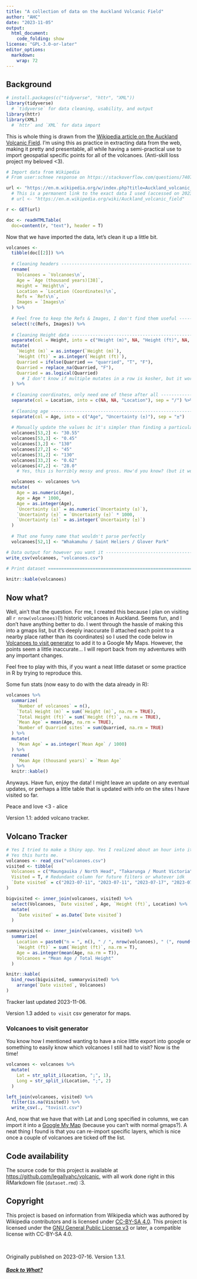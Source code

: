 ```yaml
---
title: "A collection of data on the Auckland Volcanic Field"
author: "AHC"
date: "2023-11-05"
output: 
  html_document:
    code_folding: show
license: "GPL-3.0-or-later"
editor_options: 
  markdown: 
    wrap: 72
---
```


## Background

```r
# install.packages(c("tidyverse", "httr", "XML"))
library(tidyverse)
  # `tidyverse` for data cleaning, usability, and output
library(httr)
library(XML)
  # `httr` and `XML` for data import
```

This is whole thing is drawn from the [Wikipedia article on the Auckland
Volcanic
Field](https://en.m.wikipedia.org/w/index.php?title=Auckland_volcanic_field&oldid=1146734511).
I'm using this as practice in extracting data from the web, making it
pretty and presentable, all while having a semi-practical use to import
geospatial specific points for all of the volcanoes. (Anti-skill loss
project my beloved \<3).

```r
# Import data from Wikipedia
# From user:schnee response on https://stackoverflow.com/questions/7407735/importing-wikipedia-tables-in-r

url <- "https://en.m.wikipedia.org/w/index.php?title=Auckland_volcanic_field&oldid=1146734511"
  # This is a permanent link to the exact data I used (accessed on 2023-07-17), use the following at your own risk:
  # url <- "https://en.m.wikipedia.org/wiki/Auckland_volcanic_field"

r <- GET(url)

doc <- readHTMLTable(
  doc=content(r, "text"), header = T)
```

Now that we have imported the data, let's clean it up a little bit.

```r
volcanoes <- 
  tibble(doc[[2]]) %>% 
  
  # Cleaning headers -----------------------------------------------------------
  rename(
    Volcanoes = `Volcanoes\n`,
    Age = `Age (thousand years)[38]`,
    Height = `Height\n`,
    Location = `Location (Coordinates)\n`,
    Refs = `Refs\n`,
    Images = `Images\n`
  ) %>% 
  
  # Feel free to keep the Refs & Images, I don't find them useful --------------
  select(!c(Refs, Images)) %>% 
  
  # Cleaning Height data -------------------------------------------------------
  separate(col = Height, into = c("Height (m)", NA, "Height (ft)", NA, "Quarried")) %>% 
  mutate(
    `Height (m)` = as.integer(`Height (m)`),
    `Height (ft)` = as.integer(`Height (ft)`),
    Quarried = ifelse(Quarried == "quarried", "T", "F"),
    Quarried = replace_na(Quarried, "F"),
    Quarried = as.logical(Quarried)
      # I don't know if multiple mutates in a row is kosher, but it works for me
  ) %>% 
  
  # Cleaning coordinates, only need one of these after all ---------------------
  separate(col = Location, into = c(NA, NA, "Location"), sep = "/") %>% 
    
  # Cleaning age ---------------------------------------------------------------
  separate(col = Age, into = c("Age", "Uncertainty (±)"), sep = "±")
  
  # Manually update the values bc it's simpler than finding a particular function to do it
  volcanoes[53,2] <- "30.55"
  volcanoes[53,3] <- "0.45"
  volcanoes[3,2] <- "130"
  volcanoes[27,2] <- "45"
  volcanoes[31,2] <- "130"
  volcanoes[33,2] <- "0.62"
  volcanoes[47,2] <- "28.0"
    # Yes, this is horribly messy and gross. How'd you know? (but it works soooooo idc)

  volcanoes <- volcanoes %>% 
  mutate(
    Age = as.numeric(Age),
    Age = Age * 1000,
    Age = as.integer(Age),
    `Uncertainty (±)` = as.numeric(`Uncertainty (±)`),
    `Uncertainty (±)` = `Uncertainty (±)` * 1000,
    `Uncertainty (±)` = as.integer(`Uncertainty (±)`)
  )
  
  # That one funny name that wouldn't parse perfectly
  volcanoes[52,1] <- "Whakamuhu / Saint Heliers / Glover Park"

# Data output for however you want it ------------------------------------------
write_csv(volcanoes, "volcanoes.csv")
  
# Print dataset ================================================================

knitr::kable(volcanoes)
```

## Now what?

Well, ain't that the question. For me, I created this because I plan on
visiting all `r nrow(volcanoes)`(!) historic volcanoes in Auckland.
Seems fun, and I don't have anything better to do. I went through the
hassle of making this into a gmaps list, but it's deeply inaccurate (I
attached each point to a nearby place rather than its coordinates) so I
used the code below in [Volcanoes to visit generator] to add it to a
Google My Maps. However, the points seem a little inaccurate... I will
report back from my adventures with any important changes.

Feel free to play with this, if you want a neat little dataset or some
practice in R by trying to reproduce this.

Some fun stats (now easy to do with the data already in R):

```r
volcanoes %>% 
  summarize(
    `Number of volcanoes` = n(),
    `Total Height (m)` = sum(`Height (m)`, na.rm = TRUE),
    `Total Height (ft)` = sum(`Height (ft)`, na.rm = TRUE),
    `Mean Age` = mean(Age, na.rm = TRUE),
    `Number of Quarried sites` = sum(Quarried, na.rm = TRUE)
  ) %>% 
  mutate(
    `Mean Age` = as.integer(`Mean Age` / 1000)
  ) %>% 
  rename(
    `Mean Age (thousand years)` = `Mean Age`
  ) %>% 
  knitr::kable()
```

Anyways. Have fun, enjoy the data! I might leave an update on any
eventual updates, or perhaps a little table that is updated with info on
the sites I have visited so far.

Peace and love \<3 - alice

Version 1.1: added volcano tracker.

## Volcano Tracker

```r
# Yes I tried to make a Shiny app. Yes I realized about an hour into it that it would not be static.
# Yes this hurts me.
volcanoes <- read_csv("volcanoes.csv")
visited <- tibble(
  Volcanoes = c("Maungauika / North Head", "Takarunga / Mount Victoria", "Albert Park Volcano", "Maungakiekie / One Tree Hill", "Te Kōpuke / Tītīkōpuke / Mount St John", "Ōhinerau / Mount Hobson", "Ohuiarangi / Pigeon Mountain", "Te Kopua-o-Matakamokamo / Tank Farm / Tuff Crater", "Onepoto", "Maungarei / Mount Wellington", "Taurere / Taylors Hill", "Whakamuhu / Saint Heliers / Glover Park", "Maungawhau / Mount Eden", "Takaroro / Mount Cambria", "Te Pou Hawaiki", "Te Tātua-a-Riukiuta / Three Kings", "Te Hopua-a-Rangi / Gloucester Park", "Te Pane-o-Mataaho / Māngere Mountain", "Māngere Lagoon", "Ōrākei Basin", "Maungarahiri / Little Rangitoto", "Pukekawa / Auckland Domain", "Grafton Volcano", "Ash Hill", "Wiri Mountain / Matukutūruru", "Matukutureia / McLaughlins Mountain", "Puhinui Craters"),
  Visited = T, # Redundant column for future filters or whatever idk
  `Date visited` = c("2023-07-11", "2023-07-11", "2023-07-17", "2023-07-22", "2023-07-22", "2023-07-22", "2023-07-30", "2023-08-03", "2023-08-03", "2023-08-27", "2023-08-27", "2023-08-27", "2023-09-01", "2023-09-17", "2023-09-27", "2023-10-13", "2023-10-14", "2023-10-14", "2023-10-14", "2023-11-04", "2023-11-04", "2023-10-26", "2023-08-05", "2023-11-06", "2023-11-06", "2023-11-06", "2023-11-06")
)

bigvisited <- inner_join(volcanoes, visited) %>% 
  select(Volcanoes, `Date visited`, Age, `Height (ft)`, Location) %>% 
  mutate(
    `Date visited` = as.Date(`Date visited`)
  )

summaryvisited <- inner_join(volcanoes, visited) %>% 
  summarize(
    Location = paste0("n = ", n(), " / ", nrow(volcanoes), " (", round((n() / nrow(volcanoes)) * 100), "%)"),
    `Height (ft)` = sum(`Height (ft)`, na.rm = T),
    Age = as.integer(mean(Age, na.rm = T)),
    Volcanoes = "Mean Age / Total Height"
  )

knitr::kable(
  bind_rows(bigvisited, summaryvisited) %>% 
    arrange(`Date visited`, Volcanoes)
)
```

Tracker last updated 2023-11-06.

Version 1.3 added `to visit` csv generator for maps.

### Volcanoes to visit generator

You know how I mentioned wanting to have a nice little export into
google or something to easily know which volcanoes I still had to visit?
Now is the time!

```r
volcanoes <- volcanoes %>% 
  mutate(
    Lat = str_split_i(Location, ";", 1),
    Long = str_split_i(Location, ";", 2)
  )

left_join(volcanoes, visited) %>% 
  filter(is.na(Visited)) %>% 
  write_csv(., "tovisit.csv")
```

And, now that we have that with Lat and Long specified in columns, we
can import it into a [Google My
Map](https://www.google.com/maps/d/u/0/edit?mid=1IJyYLAL8ikhqOcV66Ka2mTrnSG_Z_qk&usp=sharing)
(because you can't with normal gmaps?). A neat thing I found is that you
can re-import specific layers, which is nice once a couple of volcanoes
are ticked off the list.

## Code availability

The source code for this project is available at
<https://github.com/legallyahc/volcanic>, with all work done right in
this RMarkdown file (`dataset.rmd`) :3.

## Copyright

This project is based on information from Wikipedia which was authored
by Wikipedia contributors and is licensed under [CC-BY-SA
4.0](https://creativecommons.org/licenses/by-sa/4.0/). This project is
licensed under the [GNU General Public License
v3](https://www.gnu.org/licenses/gpl-3.0.html) or later, a compatible
license with CC-BY-SA 4.0.

<br>

Originally published on 2023-07-16. Version 1.3.1.

<!-- This is included for publishing on my website, feel free to exclude -->

##### [Back to What?](../what.html)
